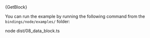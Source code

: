 

<CodeBlock className="language-typescript">
  {GetBlock}
</CodeBlock>

You can run the example by running the following command from the `bindings/node/examples/` folder:

<CodeBlock className="language-bash">
    node dist/08_data_block.ts
</CodeBlock>
